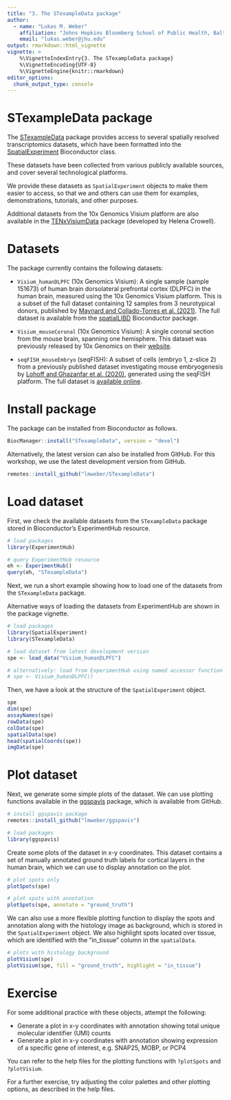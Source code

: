 ```yaml
---
title: "3. The STexampleData package"
author:
  - name: "Lukas M. Weber"
    affiliation: "Johns Hopkins Bloomberg School of Public Health, Baltimore, USA"
    email: "lukas.weber@jhu.edu"
output: rmarkdown::html_vignette
vignette: >
    %\VignetteIndexEntry{3. The STexampleData package}
    %\VignetteEncoding{UTF-8}
    %\VignetteEngine{knitr::rmarkdown}
editor_options: 
  chunk_output_type: console
---
```


# STexampleData package

The [STexampleData](http://bioconductor.org/packages/STexampleData) package provides access to several spatially resolved transcriptomics datasets, which have been formatted into the [SpatialExperiment](https://bioconductor.org/packages/SpatialExperiment) Bioconductor class.

These datasets have been collected from various publicly available sources, and cover several technological platforms.

We provide these datasets as `SpatialExperiment` objects to make them easier to access, so that we and others can use them for examples, demonstrations, tutorials, and other purposes.

Additional datasets from the 10x Genomics Visium platform are also available in the [TENxVisiumData](https://bioconductor.org/packages/TENxVisiumData) package (developed by Helena Crowell).


# Datasets

The package currently contains the following datasets:

- `Visium_humanDLPFC` (10x Genomics Visium): A single sample (sample 151673) of human brain dorsolateral prefrontal cortex (DLPFC) in the human brain, measured using the 10x Genomics Visium platform. This is a subset of the full dataset containing 12 samples from 3 neurotypical donors, published by [Maynard and Collado-Torres et al. (2021)](https://www.nature.com/articles/s41593-020-00787-0). The full dataset is available from the [spatialLIBD](http://bioconductor.org/packages/spatialLIBD) Bioconductor package.

- `Visium_mouseCoronal` (10x Genomics Visium): A single coronal section from the mouse brain, spanning one hemisphere. This dataset was previously released by 10x Genomics on their [website](https://support.10xgenomics.com/spatial-gene-expression/datasets/1.1.0/V1_Adult_Mouse_Brain).

- `seqFISH_mouseEmbryo` (seqFISH): A subset of cells (embryo 1, z-slice 2) from a previously published dataset investigating mouse embryogenesis by [Lohoff and Ghazanfar et al. (2020)](https://www.biorxiv.org/content/10.1101/2020.11.20.391896v1), generated using the seqFISH platform. The full dataset is [available online](https://marionilab.cruk.cam.ac.uk/SpatialMouseAtlas/).


# Install package

The package can be installed from Bioconductor as follows.

```r
BiocManager::install("STexampleData", version = "devel")
```

Alternatively, the latest version can also be installed from GitHub. For this workshop, we use the latest development version from GitHub.

```r
remotes::install_github("lmweber/STexampleData")
```


# Load dataset

First, we check the available datasets from the `STexampleData` package stored in Bioconductor's ExperimentHub resource.

```r
# load packages
library(ExperimentHub)
```

```r
# query ExperimentHub resource
eh <- ExperimentHub()
query(eh, "STexampleData")
```


Next, we run a short example showing how to load one of the datasets from the `STexampleData` package.

Alternative ways of loading the datasets from ExperimentHub are shown in the package vignette.

```r
# load packages
library(SpatialExperiment)
library(STexampleData)
```

```r
# load dataset from latest development version
spe <- load_data("Visium_humanDLPFC")

# alternatively: load from ExperimentHub using named accessor function
# spe <- Visium_humanDLPFC()
```


Then, we have a look at the structure of the `SpatialExperiment` object.

```r
spe
dim(spe)
assayNames(spe)
rowData(spe)
colData(spe)
spatialData(spe)
head(spatialCoords(spe))
imgData(spe)
```


# Plot dataset

Next, we generate some simple plots of the dataset. We can use plotting functions available in the [ggspavis](https://github.com/lmweber/ggspavis) package, which is available from GitHub.

```r
# install ggspavis package
remotes::install_github("lmweber/ggspavis")
```

```r
# load packages
library(ggspavis)
```


Create some plots of the dataset in x-y coordinates. This dataset contains a set of manually annotated ground truth labels for cortical layers in the human brain, which we can use to display annotation on the plot.

```r
# plot spots only
plotSpots(spe)
```

```r
# plot spots with annotation
plotSpots(spe, annotate = "ground_truth")
```


We can also use a more flexible plotting function to display the spots and annotation along with the histology image as background, which is stored in the `SpatialExperiment` object. We also highlight spots located over tissue, which are identified with the "in_tissue" column in the `spatialData`.

```r
# plots with histology background
plotVisium(spe)
plotVisium(spe, fill = "ground_truth", highlight = "in_tissue")
```


# Exercise

For some additional practice with these objects, attempt the following:

- Generate a plot in x-y coordinates with annotation showing total unique molecular identifier (UMI) counts
- Generate a plot in x-y coordinates with annotation showing expression of a specific gene of interest, e.g. SNAP25, MOBP, or PCP4

You can refer to the help files for the plotting functions with `?plotSpots` and `?plotVisium`.

For a further exercise, try adjusting the color palettes and other plotting options, as described in the help files.

<!-- Possible solution 1 -->
<!-- colData(spe)$sum <- colSums(counts(spe)) -->
<!-- plotVisium(spe, fill = "sum", highlight = "in_tissue") -->

<!-- Possible solution 2 -->
<!-- id <- rowData(spe)$gene_id[which(rowData(spe)$gene_name == "PCP4")] -->
<!-- plotVisium(spe, fill = id, highlight = "in_tissue", assay = "counts") -->

